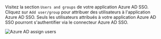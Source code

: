 Visitez la section `Users and groups` de votre application Azure AD SSO. Cliquez sur `Add user/group` pour attribuer des utilisateurs à l'application Azure AD SSO. Seuls les utilisateurs attribués à votre application Azure AD SSO pourront s'authentifier via le connecteur Azure AD SSO.

<img src="/img/assets/azure_ad_assign_users.webp" alt="Azure AD assign users" />
